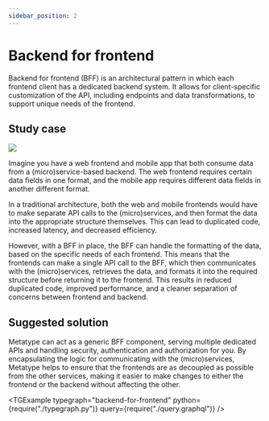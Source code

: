 ```yaml
---
sidebar_position: 2
---
```



# Backend for frontend

Backend for frontend (BFF) is an architectural pattern in which each frontend
client has a dedicated backend system. It allows for client-specific
customization of the API, including endpoints and data transformations, to
support unique needs of the frontend.

## Study case

<div className="text-center md:float-right p-8">

![](image.drawio.svg)

</div>

Imagine you have a web frontend and mobile app that both consume data from a
(micro)service-based backend. The web frontend requires certain data fields in one
format, and the mobile app requires different data fields in another different
format.

In a traditional architecture, both the web and mobile frontends would have to
make separate API calls to the (micro)services, and then format the data into the
appropriate structure themselves. This can lead to duplicated code, increased
latency, and decreased efficiency.

However, with a BFF in place, the BFF can handle the formatting of the data,
based on the specific needs of each frontend. This means that the frontends can
make a single API call to the BFF, which then communicates with the
(micro)services, retrieves the data, and formats it into the required structure
before returning it to the frontend. This results in reduced duplicated code,
improved performance, and a cleaner separation of concerns between frontend and
backend.

## Suggested solution

Metatype can act as a generic BFF component, serving multiple dedicated APIs and
handling security, authentication and authorization for you. By encapsulating the
logic for communicating with the (micro)services, Metatype helps to ensure that
the frontends are as decoupled as possible from the other services, making it
easier to make changes to either the frontend or the backend without affecting
the other.

<TGExample
  typegraph="backend-for-frontend"
  python={require("./typegraph.py")}
  query={require("./query.graphql")}
/>
